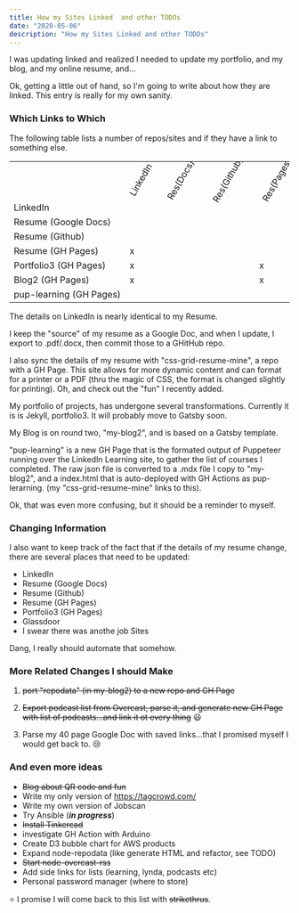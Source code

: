 ```yaml
---
title: How my Sites Linked  and other TODOs
date: "2020-05-06"
description: "How my Sites Linked and other TODOs"
---
```


I was updating linked and realized I needed to update my portfolio, and my blog, and my
online resume, and...

Ok, getting a little out of hand, so I'm going to write about how they are linked.
This entry is really for my own sanity.

### Which Links to Which

The following table lists a number of repos/sites and if they have a link to something else.

<table>
  <tr> 
    <td style="transform: rotate(-60deg); padding: 20px 0px 30px 0px;"> </td>    
    <td style="transform: rotate(-60deg); padding: 20px 0px 30px 0px;">LinkedIn</td>  
    <td style="transform: rotate(-60deg); padding: 20px 0px 30px 0px;">Res(Docs)</td>  
    <td style="transform: rotate(-60deg); padding: 20px 0px 30px 0px;">Res(Github)</td> 
    <td style="transform: rotate(-60deg); padding: 20px 0px 30px 0px;">Res(Pages)</td>  
    <td style="transform: rotate(-60deg); padding: 20px 0px 30px 0px;">Port3</td>  
    <td style="transform: rotate(-60deg); padding: 20px 0px 30px 0px;">Blog2</td>  
    <td style="transform: rotate(-60deg); padding: 20px 0px 30px 0px;">Learning</td>  
  </tr>
  <tr> <td style="white-space: nowrap;">LinkedIn</td>                <td> </td>  <td> </td>  <td> </td>  <td> </td>  <td>x</td>  <td>x</td>  <td> </td>  </tr>
  <tr> <td style="white-space: nowrap;">Resume (Google Docs)</td>    <td> </td>  <td> </td>  <td> </td>  <td> </td>  <td> </td>  <td> </td>  <td> </td>  </tr>
  <tr> <td style="white-space: nowrap;">Resume (Github)</td>         <td> </td>  <td> </td>  <td> </td>  <td> </td>  <td> </td>  <td> </td>  <td> </td>  </tr>
  <tr> <td style="white-space: nowrap;">Resume (GH Pages)</td>       <td>x</td>  <td> </td>  <td> </td>  <td> </td>  <td>x</td>  <td>x</td>  <td>x</td>  </tr>
  <tr> <td style="white-space: nowrap;">Portfolio3 (GH Pages)</td>   <td>x</td>  <td> </td>  <td> </td>  <td>x</td>  <td> </td>  <td>x</td>  <td>x</td>  </tr>
  <tr> <td style="white-space: nowrap;">Blog2 (GH Pages)</td>        <td>x</td>  <td> </td>  <td> </td>  <td>x</td>  <td>x</td>  <td> </td>  <td>x</td>  </tr>
  <tr> <td style="white-space: nowrap;">pup-learning (GH Pages)</td> <td> </td>  <td> </td>  <td> </td>  <td> </td>  <td> </td>  <td> </td>  <td> </td>  </tr>
</table>


The details on LinkedIn is nearly identical to my Resume.

I keep the "source" of my resume as a Google Doc, and when I update, I export to .pdf/.docx, then commit those to a GHitHub repo.

I also sync the details of my resume with "css-grid-resume-mine", a repo with a GH Page.  This site allows for more dynamic content and
can format for a printer or a PDF (thru the magic of CSS, the format is changed slightly for printing).  Oh, and check out
the "fun" I recently added.

My portfolio of projects, has undergone several transformations.  Currently it is is Jekyll, portfolio3.  It will probably move to Gatsby soon.

My Blog is on round two, "my-blog2", and is based on a Gatsby template.

"pup-learning" is a new GH Page that is the formated output of Puppeteer running over the LinkedIn Learning site, to gather the list of courses
I completed.  The raw json file is converted to a .mdx file I copy to "my-blog2", and a index.html that is auto-deployed with GH Actions
as pup-lerarning.  (my "css-grid-resume-mine" links to this).

Ok, that was even more confusing, but it should be a reminder to myself.



### Changing Information

I also want to keep track of the fact that if the details of my resume change, there are several
places that need to be updated:

- LinkedIn
- Resume (Google Docs)
- Resume (Github)
- Resume (GH Pages)
- Portfolio3 (GH Pages)
- Glassdoor
- I swear there was anothe job Sites

Dang, I really should automate that somehow.

### More Related Changes I should Make

1) ~~port "repodata" (in my-blog2) to a new repo and GH Page~~

2) ~~Export podcast list from Overcast, parse it, and generate new GH Page with list of podcasts...and link it ot every thing~~ :smiley: 

3) Parse my 40 page Google Doc with saved links...that I promised myself I would get back to. :cry:

### And even more ideas

- ~~Blog about QR code and fun~~
- Write my only version of https://tagcrowd.com/
- Write my own version of Jobscan
- Try Ansible (<i>**in progress**</i>)
- ~~Install Tinkercad~~
- investigate GH Action with Arduino
- Create D3 bubble chart for AWS products
- Expand node-repodata (like generate HTML and refactor, see TODO)
- ~~Start node-overcast-rss~~
- Add side links for lists (learning, lynda, podcasts etc)
- Personal password manager (where to store)


:star: I promise I will come back to this list with ~~strikethrus~~.



